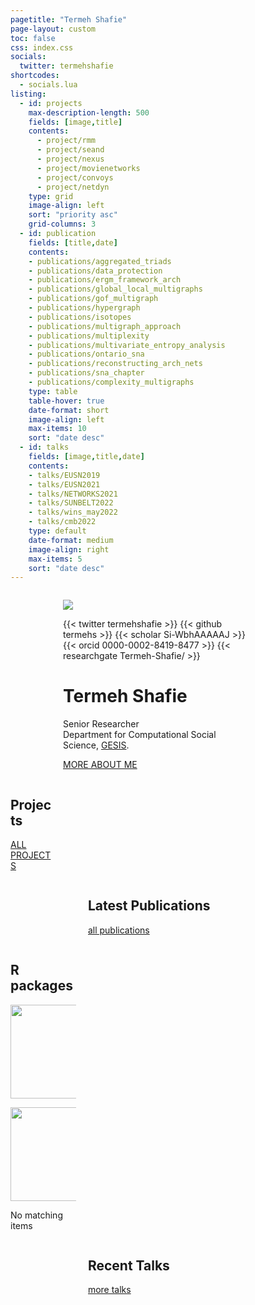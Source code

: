 ```yaml
---
pagetitle: "Termeh Shafie"
page-layout: custom
toc: false
css: index.css
socials:
  twitter: termehshafie
shortcodes:
  - socials.lua
listing: 
  - id: projects
    max-description-length: 500
    fields: [image,title]
    contents: 
      - project/rmm
      - project/seand
      - project/nexus
      - project/movienetworks
      - project/convoys
      - project/netdyn      
    type: grid
    image-align: left
    sort: "priority asc"
    grid-columns: 3
  - id: publication
    fields: [title,date]
    contents: 
    - publications/aggregated_triads
    - publications/data_protection
    - publications/ergm_framework_arch
    - publications/global_local_multigraphs
    - publications/gof_multigraph
    - publications/hypergraph
    - publications/isotopes
    - publications/multigraph_approach
    - publications/multiplexity
    - publications/multivariate_entropy_analysis
    - publications/ontario_sna
    - publications/reconstructing_arch_nets
    - publications/sna_chapter
    - publications/complexity_multigraphs
    type: table
    table-hover: true
    date-format: short
    image-align: left
    max-items: 10
    sort: "date desc"
  - id: talks
    fields: [image,title,date]
    contents: 
    - talks/EUSN2019
    - talks/EUSN2021
    - talks/NETWORKS2021
    - talks/SUNBELT2022
    - talks/wins_may2022
    - talks/cmb2022
    type: default
    date-format: medium
    image-align: right
    max-items: 5
    sort: "date desc"
---
```




::: {.vspace}
:::




:::: {.columns}

::: {.column .col-v-center width="15%"}
:::



::: {.column .col-v-center width="70%"}


::: {.portrait}
![](static/img/avatar.png)

:::{.socials}
{{< twitter termehshafie >}}
{{< github termehs >}}
{{< scholar Si-WbhAAAAAJ >}}
{{< orcid 0000-0002-8419-8477 >}}
{{< researchgate Termeh-Shafie/ >}}
:::

:::

# Termeh Shafie
::: {.termeh-intro}
Senior Researcher
<br>
Department for Computational Social Science, [GESIS](https://www.gesis.org/en/institute/departments/computational-social-science).

:::
:::{.about-link}
[MORE ABOUT ME](about/)
:::
:::


::: {.vspace}
:::

::: {.column .col-v-center width="20%"}
:::

::::





::::{.columns}
::: {.home-section}
::: {.column .col-v-center width="15%"}
:::

::: {.column .col-v-center width="70%"}

## Projects
:::{#projects}
:::

:::{.all-link}
[ALL PROJECTS](project/)
:::

:::
:::
::::




::::{.columns}


::: {.column .col-v-center width="15%"}
:::

::: {.column .col-v-center width="70%"}

## Latest Publications
:::{#publication}
:::

::: {.all-link}
[all publications](publications/)
:::

:::
::::


::::{.columns}
::: {.home-section}
::: {.column .col-v-center width="15%"}
:::

::: {.column .col-v-center width="70%"}

## R packages
<div id="listing-rpckg" class="quarto-listing quarto-listing-container-grid">
<div class="list grid quarto-listing-cols-3"><div class="g-col-1" data-index="0" data-categories="entropy" data-listing-file-modified-sort="1665686493490" data-listing-reading-time-sort="0.005" data-listing-date-sort="null">
<a href="/project/seand/#r-package-netropy" class="quarto-grid-link">
<div class="quarto-grid-item card h-100 card-left">
<p class="card-img-top">
<img src="./rpackage/netropy/featured.png" class="thumbnail-image card-img" style="height: 150px;">
</p>
</div>
</a>
</div><div class="g-col-1" data-index="1" data-categories="entropy" data-listing-file-modified-sort="1665686604701" data-listing-reading-time-sort="0.005" data-listing-date-sort="null">
<a href="/project/rmm/#r-package-multigraphr" class="quarto-grid-link">
<div class="quarto-grid-item card h-100 card-left">
<p class="card-img-top">
<img src="./rpackage/multigraphr/featured.png" class="thumbnail-image card-img" style="height: 150px;">
</p>
</div>
</a>
</div></div>
<div class="listing-no-matching d-none">
No matching items
</div>
</div>

:::
::: {.vspace}
:::
:::
::::


::::{.columns}

::: {.column .col-v-center width="15%"}
:::

::: {.column .col-v-center width="70%"}




## Recent Talks
:::{#talks}
:::

::: {.all-link}
[more talks](talks/)
:::
:::

::::

::: {.vspace}
:::
